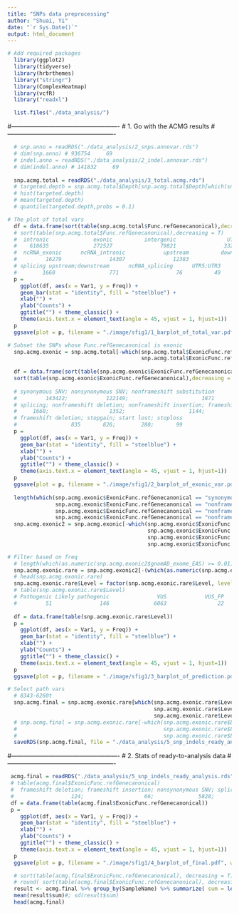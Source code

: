 ```yaml
---
title: "SNPs data preprocessing"
author: "Shuai, Yi"
date: "`r Sys.Date()`"
output: html_document
---
```


```r
# Add required packages
  library(ggplot2)
  library(tidyverse)
  library(hrbrthemes)
  library("stringr")
  library(ComplexHeatmap)
  library(vcfR)
  library("readxl")
```

```r
  list.files("./data_analysis/")
```

#----------------------------------------------------
# 1. Go with the ACMG results
#----------------------------------------------------

```r
  # snp.anno = readRDS("./data_analysis/2_snps.annovar.rds")
  # dim(snp.anno) # 936754     69
  # indel.anno = readRDS("./data_analysis/2_indel.annovar.rds")
  # dim(indel.anno) # 141832     69
  
  snp.acmg.total = readRDS("./data_analysis/3_total.acmg.rds")
  # targeted.depth = snp.acmg.total$Depth[snp.acmg.total$Depth[which(snp.acmg.total$Func.refGenecanonical == "exonic")]]
  # hist(targeted.depth)
  # mean(targeted.depth)
  # quantile(targeted.depth,probs = 0.1)
```

```r
# The plot of total vars
  df = data.frame(sort(table(snp.acmg.total$Func.refGenecanonical),decreasing = T))
  # sort(table(snp.acmg.total$Func.refGenecanonical),decreasing = T)
  #  intronic              exonic          intergenic                UTR3                UTR5        
  #    618635              272527               79821               33251               20256               
  #  ncRNA_exonic      ncRNA_intronic            upstream          downstream     exonic;splicing            
  #         16279               14307               12383                5780                2791                 
  # splicing upstream;downstream      ncRNA_splicing      UTR5;UTR3 
  #        1660                 771                  76          49 
  p =
    ggplot(df, aes(x = Var1, y = Freq)) +
    geom_bar(stat = "identity", fill = "steelblue") +
    xlab("") +
    ylab("Counts") +
    ggtitle("") + theme_classic() +
    theme(axis.text.x = element_text(angle = 45, vjust = 1, hjust=1))
  p
  ggsave(plot = p, filename = "./image/sfig1/1_barplot_of_total_var.pdf", width = 5, height = 3)
```

```r
# Subset the SNPs whose Func.refGenecanonical is exonic
  snp.acmg.exonic = snp.acmg.total[-which(snp.acmg.total$ExonicFunc.refGenecanonical == "." |
                                          snp.acmg.total$ExonicFunc.refGenecanonical == "unknown" ),] # 274674
  
  df = data.frame(sort(table(snp.acmg.exonic$ExonicFunc.refGenecanonical),decreasing = T))
  sort(table(snp.acmg.exonic$ExonicFunc.refGenecanonical),decreasing = T)
  
  # synonymous SNV; nonsynonymous SNV; nonframeshift substitution                   
  #         143422;            122149;                       1871                                                                     
  # splicing; nonframeshift deletion; nonframeshift insertion; frameshift insertion        
  #     1660;                   1352;                    1144;                 1036
  # frameshift deletion; stopgain; start lost; stoploss
  #                 835       826;        280;       99
  p =
    ggplot(df, aes(x = Var1, y = Freq)) +
    geom_bar(stat = "identity", fill = "steelblue") +
    xlab("") +
    ylab("Counts") +
    ggtitle("") + theme_classic() +
    theme(axis.text.x = element_text(angle = 45, vjust = 1, hjust=1))
  p
  ggsave(plot = p, filename = "./image/sfig1/2_barplot_of_exonic_var.pdf", width = 5, height = 3)
  
  length(which(snp.acmg.exonic$ExonicFunc.refGenecanonical == "synonymous SNV" |
               snp.acmg.exonic$ExonicFunc.refGenecanonical == "nonframeshift deletion" |
               snp.acmg.exonic$ExonicFunc.refGenecanonical == "nonframeshift insertion" |
               snp.acmg.exonic$ExonicFunc.refGenecanonical == "nonframeshift substitution" ))
  snp.acmg.exonic2 = snp.acmg.exonic[-which(snp.acmg.exonic$ExonicFunc.refGenecanonical == "synonymous SNV" |
                                            snp.acmg.exonic$ExonicFunc.refGenecanonical == "nonframeshift deletion" |
                                            snp.acmg.exonic$ExonicFunc.refGenecanonical == "nonframeshift insertion" |
                                            snp.acmg.exonic$ExonicFunc.refGenecanonical == "nonframeshift substitution" ), ]

```

```r
# Filter based on freq
  # length(which(as.numeric(snp.acmg.exonic2$gnomAD_exome_EAS) >= 0.01)) # 118542
  snp.acmg.exonic.rare = snp.acmg.exonic2[-(which(as.numeric(snp.acmg.exonic2$gnomAD_exome_EAS) >= 0.01)),] 
  # head(snp.acmg.exonic.rare)
  snp.acmg.exonic.rare$Level = factor(snp.acmg.exonic.rare$Level, levels = c("Pathogenic","Likely pathogenic","VUS","VUS_FP","Likely benign","Benign"))
  # table(snp.acmg.exonic.rare$Level)
  # Pathogenic Likely pathogenic               VUS            VUS_FP     Likely benign            Benign 
  #         51               146              6063                22                30              2031
  
  df = data.frame(table(snp.acmg.exonic.rare$Level))
  p =
    ggplot(df, aes(x = Var1, y = Freq)) +
    geom_bar(stat = "identity", fill = "steelblue") +
    xlab("") +
    ylab("Counts") +
    ggtitle("") + theme_classic() +
    theme(axis.text.x = element_text(angle = 45, vjust = 1, hjust=1))
  p
  ggsave(plot = p, filename = "./image/sfig1/3_barplot_of_prediction.pdf", width = 5, height = 3)
```

```r
# Select path vars
  # 8343-6260t
  snp.acmg.final = snp.acmg.exonic.rare[which(snp.acmg.exonic.rare$Level == "Pathogenic" |
                                              snp.acmg.exonic.rare$Level == "Likely pathogenic" |
                                              snp.acmg.exonic.rare$Level == "VUS" ),] 
  # snp.acmg.final = snp.acmg.exonic.rare[-which(snp.acmg.exonic.rare$Level == "Pathogenic" |
  #                                              snp.acmg.exonic.rare$Level == "Likely pathogenic" |
  #                                              snp.acmg.exonic.rare$Level == "VUS" ),] 
  saveRDS(snp.acmg.final, file = "./data_analysis/5_snp_indels_ready_analysis.rds")
```

#----------------------------------------------------
# 2. Stats of ready-to-analysis data
#----------------------------------------------------

```r
 acmg.final = readRDS("./data_analysis/5_snp_indels_ready_analysis.rds")
 # table(acmg.final$ExonicFunc.refGenecanonical)
 #  frameshift deletion; frameshift insertion; nonsynonymous SNV; splicing; start lost; stopgain; stoploss 
 #                  124;                   66;              5828;       93;         17;      126;        6 
 df = data.frame(table(acmg.final$ExonicFunc.refGenecanonical))
 p =
    ggplot(df, aes(x = Var1, y = Freq)) +
    geom_bar(stat = "identity", fill = "steelblue") +
    xlab("") +
    ylab("Counts") +
    ggtitle("") + theme_classic() +
    theme(axis.text.x = element_text(angle = 45, vjust = 1, hjust=1))
  p
  ggsave(plot = p, filename = "./image/sfig1/4_barplot_of_final.pdf", width = 5, height = 3)
```

```r
  # sort(table(acmg.final$ExonicFunc.refGenecanonical), decreasing = T)
  # round( sort(table(acmg.final$ExonicFunc.refGenecanonical), decreasing = T)/sum(table(acmg.final$ExonicFunc.refGenecanonical)), 3)
  result <- acmg.final %>% group_by(SampleName) %>% summarize( sum = length(SampleName) )
  mean(result$sum)#; sd(result$sum)
  head(acmg.final)
```




